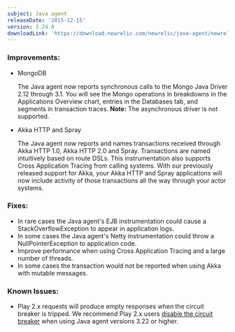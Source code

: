 ```yaml
---
subject: Java agent
releaseDate: '2015-12-15'
version: 3.24.0
downloadLink: 'https://download.newrelic.com/newrelic/java-agent/newrelic-agent/3.24.0/'
---
```


### Improvements:

* MongoDB

  The Java agent now reports synchronous calls to the Mongo Java Driver 2.12 through 3.1. You will see the Mongo operations in breakdowns in the Applications Overview chart, entries in the Databases tab, and segments in transaction traces. **Note:** The asynchronous driver is not supported.
* Akka HTTP and Spray

  The Java agent now reports and names transactions received through Akka HTTP 1.0, Akka HTTP 2.0 and Spray. Transactions are named intuitively based on route DSLs. This instrumentation also supports Cross Application Tracing from calling systems. With our previously released support for Akka, your Akka HTTP and Spray applications will now include activity of those transactions all the way through your actor systems.

### Fixes:

* In rare cases the Java agent's EJB instrumentation could cause a StackOverflowException to appear in application logs.
* In some cases the Java agent's Netty instrumentation could throw a NullPointerException to application code.
* Improve performance when using Cross Application Tracing and a large number of threads.
* In some cases the transaction would not be reported when using Akka with mutable messages.

### Known Issues:

* Play 2.x requests will produce empty responses when the circuit breaker is tripped. We recommend Play 2.x users [disable the circuit breaker](/docs/agents/java-agent/custom-instrumentation/circuit-breaker-java-custom-instrumentation#troubleshooting) when using Java agent versions 3.22 or higher.
